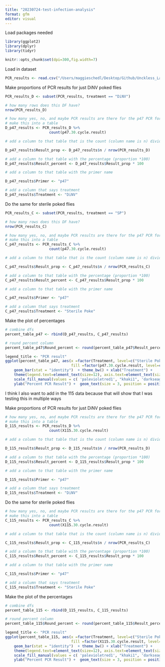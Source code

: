 ```yaml
---
title: "20230724-test-infection-analysis"
format: gfm
editor: visual
---
```


Load packages needed

```r
library(ggplot2)
library(dplyr)
library(tidyr)
```

```r
knitr::opts_chunk$set(dpi=300,fig.width=7)
```


Load in dataset

```r
PCR_results <- read.csv("/Users/maggieschedl/Desktop/Github/Unckless_Lab_Resources/PCR_analysis/20230724-Test-infection/20230724-PCR-results.csv")

```

Make proportions of PCR results for just DiNV poked flies

```r
PCR_results_D <- subset(PCR_results, treatment == "DiNV")

# how many rows does this DF have?
nrow(PCR_results_D)

# how many yes, no, and maybe PCR results are there for the p47 PCR for the DiNV poked flies?
# make this into a table 
D_p47_results <- PCR_results_D %>% 
                    count(p47.30.cycle.result)

# add a column to that table that is the count (column name is n) divided by the number of rows to get a proportion

D_p47_results$Result_prop <- D_p47_results$n / nrow(PCR_results_D)

# add a column to that table with the percentage (proportion *100)
D_p47_results$Result_percent <- D_p47_results$Result_prop * 100

# add a column to that table with the primer name

D_p47_results$Primer <- "p47"

# add a column that says treatment
D_p47_results$Treatment <- "DiNV"
```


Do the same for sterile poked flies

```r
PCR_results_C <- subset(PCR_results, treatment == "SP")

# how many rows does this DF have?
nrow(PCR_results_C)

# how many yes, no, and maybe PCR results are there for the p47 PCR for the DiNV poked flies?
# make this into a table 
C_p47_results <- PCR_results_C %>% 
                    count(p47.30.cycle.result)

# add a column to that table that is the count (column name is n) divided by the number of rows to get a proportion

C_p47_results$Result_prop <- C_p47_results$n / nrow(PCR_results_C)

# add a column to that table with the percentage (proportion *100)
C_p47_results$Result_percent <- C_p47_results$Result_prop * 100

# add a column to that table with the primer name

C_p47_results$Primer <- "p47"

# add a column that says treatment
C_p47_results$Treatment <- "Sterile Poke"
```

Make the plot of percentages
```r
# combine dfs
percent_table_p47 <- rbind(D_p47_results, C_p47_results)

# round percent column 
percent_table_p47$Round_percent <- round(percent_table_p47$Result_percent)

legend_title <- "PCR result"
ggplot(percent_table_p47, aes(x =factor(Treatment, level=c("Sterile Poke", "DiNV")), y = Round_percent, label=Round_percent,
                              fill =factor(p47.30.cycle.result, level=c('no', 'maybe', 'yes')))) +
    geom_bar(stat = "identity")  + theme_bw() + xlab("Treatment") +
    theme(legend.text=element_text(size=12), axis.text=element_text(size=12)) + 
    scale_fill_manual(values = c( 'palevioletred1', "khaki1", 'darkseagreen1'), legend_title ) + 
    ylab("Percent PCR Result") +  geom_text(size = 3, position = position_stack(vjust = 0.5))

```



I think I also want to add in the 115 data because that will show that I was testing this in multiple ways 


Make proportions of PCR results for just DiNV poked flies

```r

# how many yes, no, and maybe PCR results are there for the p47 PCR for the DiNV poked flies?
# make this into a table 
D_115_results <- PCR_results_D %>% 
                    count(X115.30.cycle.result)

# add a column to that table that is the count (column name is n) divided by the number of rows to get a proportion

D_115_results$Result_prop <- D_115_results$n / nrow(PCR_results_D)

# add a column to that table with the percentage (proportion *100)
D_115_results$Result_percent <- D_115_results$Result_prop * 100

# add a column to that table with the primer name

D_115_results$Primer <- "p47"

# add a column that says treatment
D_115_results$Treatment <- "DiNV"
```

Do the same for sterile poked flies

```r

# how many yes, no, and maybe PCR results are there for the p47 PCR for the DiNV poked flies?
# make this into a table 
C_115_results <- PCR_results_C %>% 
                    count(X115.30.cycle.result)

# add a column to that table that is the count (column name is n) divided by the number of rows to get a proportion

C_115_results$Result_prop <- C_115_results$n / nrow(PCR_results_C)

# add a column to that table with the percentage (proportion *100)
C_115_results$Result_percent <- C_115_results$Result_prop * 100

# add a column to that table with the primer name

C_115_results$Primer <- "p47"

# add a column that says treatment
C_115_results$Treatment <- "Sterile Poke"
```


Make the plot of the percentages
```r
# combine dfs
percent_table_115 <- rbind(D_115_results, C_115_results)

# round percent column 
percent_table_115$Round_percent <- round(percent_table_115$Result_percent)

legend_title <- "PCR result"
ggplot(percent_table_115, aes(x =factor(Treatment, level=c("Sterile Poke", "DiNV")), y = Round_percent, label=Round_percent,
                              fill =factor(X115.30.cycle.result, level=c('no', 'maybe', 'yes')))) +
    geom_bar(stat = "identity")  + theme_bw() + xlab("Treatment") +
    theme(legend.text=element_text(size=12), axis.text=element_text(size=12)) + 
    scale_fill_manual(values = c( 'palevioletred1', "khaki1", 'darkseagreen1'), legend_title ) + 
    ylab("Percent PCR Result") +  geom_text(size = 3, position = position_stack(vjust = 0.5))

```

